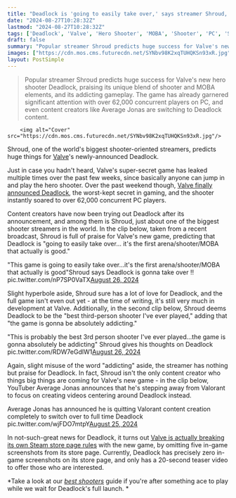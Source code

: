 ```yaml
---
title: "Deadlock is 'going to easily take over,' says streamer Shroud, adding that it's the 'best third-person shooter I've ever played'"
date: "2024-08-27T10:28:32Z"
lastmod: "2024-08-27T10:28:32Z"
tags: ['Deadlock', 'Valve', 'Hero Shooter', 'MOBA', 'Shooter', 'PC', 'Streamers', 'Shroud', 'Average Jonas', 'Valorant', 'Third-Person Shooter', 'Steam']
draft: false
summary: "Popular streamer Shroud predicts huge success for Valve's new hero shooter Deadlock, praising its unique blend of shooter and MOBA elements, and its addicting gameplay.  The game has already garnered significant attention with over 62,000 concurrent players on PC, and even content creators like Average Jonas are switching to Deadlock content."
images: ["https://cdn.mos.cms.futurecdn.net/SYNbv98K2xqTUHQKSn93xR.jpg"]
layout: PostSimple
---
```

> Popular streamer Shroud predicts huge success for Valve's new hero shooter Deadlock, praising its unique blend of shooter and MOBA elements, and its addicting gameplay.  The game has already garnered significant attention with over 62,000 concurrent players on PC, and even content creators like Average Jonas are switching to Deadlock content.


        <img alt="Cover" src="https://cdn.mos.cms.futurecdn.net/SYNbv98K2xqTUHQKSn93xR.jpg"/>
        
Shroud, one of the world's biggest shooter-oriented streamers, predicts huge things for [Valve](https://www.gamesradar.com/tag/valve/)'s newly-announced Deadlock.

Just in case you hadn't heard, Valve's super-secret game has leaked multiple times over the past few weeks, since basically anyone can jump in and play the hero shooter. Over the past weekend though, [Valve finally announced Deadlock](https://www.gamesradar.com/games/moba/valve-finally-lifts-the-lid-on-the-overwatch-meets-dota-hero-shooter-everyone-already-knew-it-was-making/), the worst-kept secret in gaming, and the shooter instantly soared to over 62,000 concurrent PC players.

Content creators have now been trying out Deadlock after its announcement, and among them is Shroud, just about one of the biggest shooter streamers in the world. In the clip below, taken from a recent broadcast, Shroud is full of praise for Valve's new game, predicting that Deadlock is "going to easily take over... it's the first arena/shooter/MOBA that actually is good."

"This game is going to easily take over...it's the first arena/shooter/MOBA that actually is good"Shroud says Deadlock is gonna take over ‼️ pic.twitter.com/nP7SP0VaTX[August 26, 2024](https://twitter.com/IntelDeadlock/status/1828078087982256636)

Slight hyperbole aside, Shroud sure has a lot of love for Deadlock, and the full game isn't even out yet - at the time of writing, it's still very much in development at Valve. Additionally, in the second clip below, Shroud deems Deadlock to be the "best third-person shooter I've ever played," adding that "the game is gonna be absolutely addicting."

"This is probably the best 3rd person shooter I've ever played...the game is gonna absolutely be addicting" Shroud gives his thoughts on Deadlock pic.twitter.com/RDW7eGdlW1[August 26, 2024](https://twitter.com/IntelDeadlock/status/1828076219264651561)

Again, slight misuse of the word "addicting" aside, the streamer has nothing but praise for Deadlock. In fact, Shroud isn't the only content creator who things big things are coming for Valve's new game - in the clip below, YouTuber Average Jonas announces that he's stepping away from Valorant to focus on creating videos centering around Deadlock instead. 

Average Jonas has announced he is quitting Valorant content creation completely to switch over to full time Deadlock pic.twitter.com/wjFDO7mtpY[August 25, 2024](https://twitter.com/IntelDeadlock/status/1827760221193646236)

In not-such-great news for Deadlock, it turns out [Valve is actually breaking its own Steam store page rules](https://www.gamesradar.com/games/third-person-shooter/catastrophe-deadlocks-steam-store-page-breaks-valves-own-rules-so-valve-is-going-to-have-to-police-valve/) with the new game, by omitting five in-game screenshots from its store page. Currently, Deadlock has precisely zero in-game screenshots on its store page, and only has a 20-second teaser video to offer those who are interested.

*Take a look at our *[<em>best shooters</em>](https://www.gamesradar.com/best-shooters/)* guide if you're after something ace to play while we wait for Deadlock's full launch. *
        